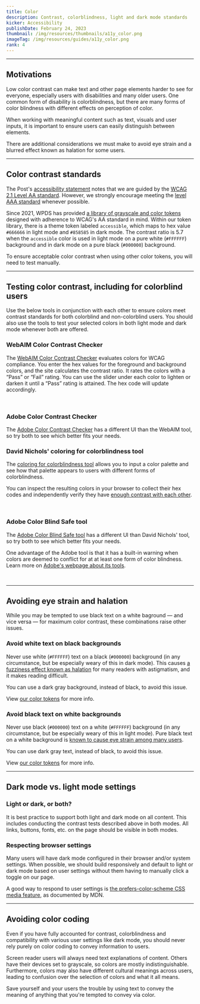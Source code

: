 ```yaml
---
title: Color
description: Contrast, colorblindness, light and dark mode standards
kicker: Accessibility
publishDate: February 24, 2023
thumbnail: /img/resources/thumbnails/a11y_color.png
imageTag: /img/resources/guides/a11y_color.png
rank: 4
---
```


---

## Motivations

Low color contrast can make text and other page elements harder to see for everyone, especially users with disabilities and many older users. One common form of disability is colorblindness, but there are many forms of color blindness with different effects on perception of color.

When working with meaningful content such as text, visuals and user inputs, it is important to ensure users can easily distinguish between elements.

There are additional considerations we must make to avoid eye strain and a blurred effect known as halation for some users.

---

## Color contrast standards

The Post's [accessibility statement](https://www.washingtonpost.com/accessibility/) notes that we are guided by the [WCAG 2.1 Level AA standard](https://www.w3.org/WAI/WCAG21/quickref/?showtechniques=143). However, we strongly encourage meeting the [level AAA standard](https://www.w3.org/WAI/WCAG21/quickref/?showtechniques=143%2C146) whenever possible.

Since 2021, WPDS has provided [a library of grayscale and color tokens](/foundations/color) designed with adherence to WCAG's AA standard in mind. Within our token library, there is a theme token labeled `accessible`, which maps to hex value `#666666` in light mode and `#858585` in dark mode. The contrast ratio is 5.7 when the `accessible` color is used in light mode on a pure white (`#FFFFFF`) background and in dark mode on a pure black (`#000000`) background.

To ensure acceptable color contrast when using other color tokens, you will need to test manually.

---

## Testing color contrast, including for colorblind users

Use the below tools in conjunction with each other to ensure colors meet contrast standards for both colorblind and non-colorblind users. You should also use the tools to test your selected colors in both light mode and dark mode whenever both are offered.

### WebAIM Color Contrast Checker

The [WebAIM Color Contrast Checker](https://webaim.org/resources/contrastchecker/) evaluates colors for WCAG compliance. You enter the hex values for the foreground and background colors, and the site calculates the contrast ratio. It rates the colors with a “Pass” or “Fail” rating. You can use the slider under each color to lighten or darken it until a “Pass” rating is attained. The hex code will update accordingly.

<Container>
  <Box css={{ display: "flex", justifyContent: "center", margin: "auto" }}>
    <InlineImage
      width={836}
      height={448}
      src="/images/webaim-contrast-checker.png"
      alt="Screenshot of the WebAIM Color Contrast Checker shows #AE726A — a shade of brown — selected as the foreground color, and #FFFFFF — pure white — selected as the background color. The contrast ratio is listed below as 3.87:1. Below that, examples of the color combo are shown for normal text, large text and graphical objects and user interface components, along with notes on whether the selected color combo passes WCAG AA and/or AAA standards in each scenario."
    />
  </Box>
</Container>
<br />

### Adobe Color Contrast Checker

The [Adobe Color Contrast Checker](https://color.adobe.com/create/color-contrast-analyzer) has a different UI than the WebAIM tool, so try both to see which better fits your needs.

### David Nichols' coloring for colorblindness tool

The [coloring for colorblindness tool](https://davidmathlogic.com/colorblind/#%23D81B60-%231E88E5-%23FFC107-%23004D40) allows you to input a color palette and see how that palette appears to users with different forms of colorblindness.

You can inspect the resulting colors in your browser to collect their hex codes and independently verify they have [enough contrast with each other](/accessibility/guides/color-contrast).

<Container>
  <Box css={{ display: "flex", justifyContent: "center", margin: "auto" }}>
    <InlineImage
      width={836}
      height={448}
      src="/images/coloring-for-colorblindness.png"
      alt="Screenshot of the coloring for colorblindness tool shows a color palette of red, light blue, mustard yellow and dark green squares stacked. Three stacks of squares to the right of it show the colors' different appearances to people with three forms of colorblindness: protanopia, deuteranopia and tritanopia."
    />
  </Box>
</Container>
<br />

### Adobe Color Blind Safe tool

The [Adobe Color Blind Safe tool](https://color.adobe.com/create/color-accessibility) has a different UI than David Nichols' tool, so try both to see which better fits your needs.

One advantage of the Adobe tool is that it has a built-in warning when colors are deemed to conflict for at at least one form of color blindness. Learn more on [Adobe's webpage about its tools](https://helpx.adobe.com/creative-cloud/adobe-color-accessibility-tools.html).

<Container>
  <Box css={{ display: "flex", justifyContent: "center", margin: "auto" }}>
    <InlineImage
      width={836}
      height={448}
      src="/images/adobe-color-blind-safe.png"
      alt="Screenshot of the Adobe Color Blind Safe tool shows that two of the colors the user selected are in conflict for the color blindness known as Protanopia. The Adobe tool looks similar to the WebAIM one, but the palette is oriented sideways, and the colorblindness versions are stacked below it. There is also a color wheel with markers on it for each color in the palette."
    />
  </Box>
</Container>
<br />

---

## Avoiding eye strain and halation

While you may be tempted to use black text on a white baground — and vice versa — for maximum color contrast, these combinations raise other issues.

### Avoid white text on black backgrounds

Never use white (`#FFFFFF`) text on a black (`#000000`) background (in any circumstance, but be especially weary of this in dark mode). This causes [a fuzziness effect known as halation](https://medium.com/@h_locke/why-dark-mode-causes-more-accessibility-issues-than-it-solves-d2f8359bb46a) for many readers with astigmatism, and it makes reading difficult.

You can use a dark gray background, instead of black, to avoid this issue.

View [our color tokens](/foundations/color) for more info.

### Avoid black text on white backgrounds

Never use black (`#000000`) text on a white (`#FFFFFF`) background (in any circumstance, but be especially weary of this in light mode). Pure black text on a white background is [known to cause eye strain among many users](https://uxmovement.com/content/why-you-should-never-use-pure-black-for-text-or-backgrounds/).

You can use dark gray text, instead of black, to avoid this issue.

View [our color tokens](/foundations/color) for more info.

---

## Dark mode vs. light mode settings

### Light or dark, or both?

It is best practice to support both light and dark mode on all content. This includes conducting the contrast tests described above in both modes. All links, buttons, fonts, etc. on the page should be visible in both modes.

### Respecting browser settings

Many users will have dark mode configured in their browser and/or system settings. When possible, we should build responsively and default to light or dark mode based on user settings without them having to manually click a toggle on our page.

A good way to respond to user settings is [the prefers-color-scheme CSS media feature](https://developer.mozilla.org/en-US/docs/Web/CSS/@media/prefers-color-scheme), as documented by MDN.

---

## Avoiding color coding

Even if you have fully accounted for contrast, colorblindness and compatibility with various user settings like dark mode, you should never rely purely on color coding to convey information to users.

Screen reader users will always need text explanations of content. Others have their devices set to grayscale, so colors are mostly indistinguishable. Furthermore, colors may also have different cultural meanings across users, leading to confusion over the selection of colors and what it all means.

Save yourself and your users the trouble by using text to convey the meaning of anything that you're tempted to convey via color.
